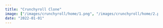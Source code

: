 ```yaml
---
title: "Crunchyroll Clone"
image: ["/images/crunchyroll/home/1.png", "/images/crunchyroll/home/2.png"]
date: "2022-01-01"
---
```


<Header
  title="Crunchyroll Clone"
  img="/images/crunchyroll/1.PNG"
  alt="Crunchyroll Picture"
/>
<List
  tec={["NextJS"]}
  lib={["MDX", "TailwindCSS"]}
  year="2022"
  client="common:own-project"
  website="https://crunchyroll-app.agustin-ribotta.xyz/"
  repo="https://github.com/AguzzDev/crunchyroll-clone"
/>
<Galery
  imgs={[
    "/images/crunchyroll/4.PNG",
    "/images/crunchyroll/3.PNG",
    "/images/crunchyroll/1.PNG",
    "/images/crunchyroll/2.PNG",
    "/images/crunchyroll/5.PNG",
    "/images/crunchyroll/6.PNG",
  ]}
  alt="Crunchyroll Clone"
/>
